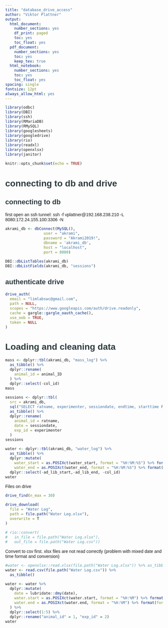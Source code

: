```yaml
---
title: "database_drive_access"
author: "Viktor Plattner"
output:
  html_document:
    number_sections: yes
    df_print: paged
    toc: yes
    toc_float: yes
  pdf_document:
    number_sections: yes
    toc: yes
    keep_tex: true
  html_notebook:
    number_sections: yes
    toc: yes
    toc_float: yes
spacing: single
fontsize: 12pt
always_allow_html: yes
---
```


<style type="text/css">

body{ /* Normal  */
      font-size: 14px;
      font-family: "Arial", Helvetica, sans-serif;
  }
td {  /* Table  */
  font-size: 12px;
}
h1.title {
  font-size: 38px;
  font-family: "Arial", Helvetica, sans-serif;
  color: #4d4e4f;
}
h1 { /* Header 1 */
  font-size: 28px;
  font-family: "Arial", Helvetica, sans-serif;
  color: #2c3a3e;
}
h2 { /* Header 2 */
  font-size: 22px;
  font-family: "Arial", Helvetica, sans-serif;
  color: #2c3a3e;
}
h3 { /* Header 3 */
  font-size: 18px;
  font-family: "Arial", Helvetica, sans-serif;
  color: #2c3a3e;
}
code.r{ /* Code block */
    font-size: 12px;
}
pre { /* Code block - determines code spacing between lines */
    font-size: 14px;
}
</style>


```r
library(odbc)
library(DBI)
library(ssh)
library(RMariaDB)
library(RMySQL)
library(googlesheets)
library(googledrive)
library(rio)
library(readxl)
library(openxlsx)
library(janitor)

knitr::opts_chunk$set(echo = TRUE)
```

# connecting to db and drive

## connecting to db
first open an ssh tunnel: ssh -f vplattner@192.168.238.210 -L 8080:172.24.155.100:3306 -N


```r

akrami_db <- dbConnect(MySQL(), 
                 user = "akrami", 
                 password = "Akrami2019!",
                 dbname = 'akrami_db',
                 host = "localhost",
                 port = 8080)

DBI::dbListTables(akrami_db)
DBI::dbListFields(akrami_db, "sessions")

```

## authenticate drive  

```r
drive_auth(
  email = "limlabswc@gmail.com",
  path = NULL,
  scopes = "https://www.googleapis.com/auth/drive.readonly",
  cache = gargle::gargle_oauth_cache(),
  use_oob = TRUE,
  token = NULL
)
```


# Loading and cleaning data



```r
mass <- dplyr::tbl(akrami_db, "mass_log") %>%
  as_tibble() %>% 
  dplyr::rename(
    animal_id = animal_ID
  ) %>% 
  dplyr::select(-col_id)
mass
```




```r
sessions <- dplyr::tbl(
  src = akrami_db,
  sql("SELECT ratname, experimenter, sessiondate, endtime, starttime FROM sessions")) %>% 
  as_tibble() %>% 
  dplyr::rename(
    animal_id = ratname,
    date = sessiondate,
    exp_id = experimenter
  ) 
sessions
```




```r
water <- dplyr::tbl(akrami_db, "water_log") %>%
  as_tibble() %>% 
  dplyr::mutate(
    water_start = as.POSIXct(water_start, format = "%H:%M:%S") %>% format(format = "%H:%M:%S"),
    water_end = as.POSIXct(water_end, format = "%H:%M:%S") %>% format(format = "%H:%M:%S")) %>% 
  dplyr::select(-ad_lib_start,-ad_lib_end, -col_id)
water
```


Files on drive

```r
drive_find(n_max = 30)
```

```r
drive_download(
  file = "Water Log",
  path = file.path("Water Log.xlsx"),
  overwrite = T
)

# rio::convert(
#   in_file = file.path("Water Log.xlsx"),
#   out_file = file.path("Water Log.csv"))

```


Convert to csv first. xlsx files are not read correctly (problem with mixed date and time format and conversion)

```r
#water <- openxlsx::read.xlsx(file.path("Water Log.xlsx")) %>% as_tibble()
water <- read.csv(file.path("Water Log.csv")) %>% 
  as_tibble()

water <- water %>% 
  dplyr::mutate(
    date = lubridate::dmy(date),
    water.start = as.POSIXct(water.start, format = "%H:%M") %>% format(format = "%H:%M"),
    water.end = as.POSIXct(water.end, format = "%H:%M") %>% format(format = "%H:%M")
  ) %>% 
  dplyr::select(1:5) %>% 
  dplyr::rename("animal_id" = 1, "exp_id" = 2)
water
```


```r
```

